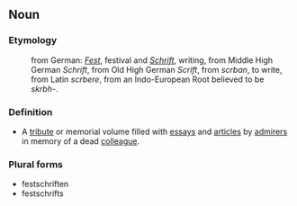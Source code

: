 == Noun ==

=== Etymology ===
: from German: ''[[Fest]]'', festival and ''[[Schrift]]'', writing, from Middle High German ''Schrift'', from Old High German ''Scrift'', from ''scrban'', to write, from Latin ''scrbere'', from an Indo-European Root believed to be ''skrbh-''. 

=== Definition ===
* A [[tribute]] or memorial volume filled with [[essay]]s and [[article]]s by [[admirer]]s in memory of a dead [[colleague]].

=== Plural forms === 
*festschriften
*festschrifts
